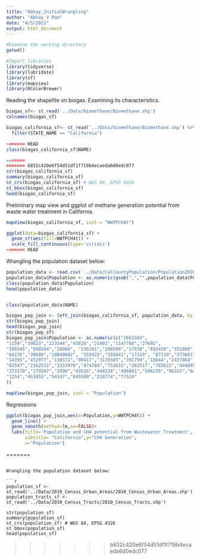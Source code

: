 ```yaml
---
title: "Abhay_InitialWrangling"
author: "Abhay V Rao"
date: "4/5/2022"
output: html_document
---
```


```r
#Examine the working directory
getwd()

#Import libraries
library(tidyverse)
library(lubridate)
library(sf)
library(mapview)
library(RColorBrewer)
```
Reading the shapefile on biogas. Examining its characteristics.

```r
biogas_sf<- st_read('../Data/biomethane/Biomethane.shp')
colnames(biogas_sf)

biogas_california_sf<- st_read('../Data/biomethane/Biomethane.shp') %>%
  filter(STATE_NAME == "California")

<<<<<<< HEAD
class(biogas_california_sf$NAME)

=======
>>>>>>> b832c420e6f54d51df1f719b4ecaeda6d0edc077
str(biogas_california_sf)
summary(biogas_california_sf)
st_crs(biogas_california_sf) # WGS 84, EPSG 4326
st_bbox(biogas_california_sf)
head(biogas_california_sf)

```

Preliminary map view and ggplot of methane generation potential from waste water 
treatment in California.

```r

mapView(biogas_california_sf, zcol = "WWTPCH4t")

ggplot(data=biogas_california_sf) +
  geom_sf(aes(fill=WWTPCH4t)) + 
  scale_fill_continuous(type='viridis')
<<<<<<< HEAD

```

Wrangling the population dataset below:

```r
population_data <- read.csv('../Data/CalCountyPopulation/Population2020.csv')
population_data$Population <- as.numeric(gsub(",","",population_data$Population))
class(population_data$Population)
head(population_data)


class(population_data$NAME)

biogas_pop_join <- left_join(biogas_california_sf, population_data, by = c('NAME' = 'NAME'))
str(biogas_pop_join)
head(biogas_pop_join)
str(biogas_pop_sf)
biogas_pop_join$Population <- as.numeric(c("1661584",
"1159","39023","223344","45828","21491","1147788","27692",
"190345","990204","28060", "136101","180580","17930","892458","151090",
"64276","30600","10040682", "155925","259441","17319", "87110","273661","8853",
"14395","432977","138572","99417","3170345","391799","18844","2437864","1537948",
"61547","2162532","3323970","874784","751615","282517","765623","444895","1924379",
"273170","179267","2898","43516","444538","496801","546235","96315","64176",
"1254","463955","54147","845599","218774","77524"
))

mapView(biogas_pop_join, zcol = "Population")

```

Regressions 

```r

ggplot(biogas_pop_join,aes(x=Population,y=WWTPCH4t)) + 
  geom_line() + 
  geom_smooth(method=lm,se=FALSE)+
  labs(title='Population and CH4 potential from Wastewater Treatment', 
       subtitle= "California",y="CH4 Generation", 
       x="Population")
```

=======

```

Wrangling the population dataset below:

```r
population_sf <- st_read('../Data/2010_Census_Urban_Areas/2010_Census_Urban_Areas.shp')
population_tracts_sf <- st_read('../Data/2010_Census_Tracts/2010_Census_Tracts.shp')

str(population_sf)
summary(population_sf)
st_crs(population_sf) # WGS 84, EPSG 4326
st_bbox(population_sf)
head(population_sf)

```

>>>>>>> b832c420e6f54d51df1f719b4ecaeda6d0edc077
